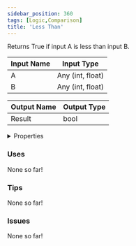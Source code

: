 ```yaml
---
sidebar_position: 360
tags: [Logic,Comparison]
title: 'Less Than'
---
```


Returns True if input A is less than input B.



<DocusaurusSvg />

| Input Name | Input Type |
|-----------|-----------|
| A | Any (int, float) |
| B | Any (int, float) |

| Output Name | Output Type |
|-----------|-----------|
| Result | bool |


<details>
  <summary>Properties</summary>
  <div>
    <div>
    <table>
      <thead>
        <tr>
          <th>Is beta required?</th>
          <th>No</th>
        </tr>
        <tr>
          <th>Is this chip a trolling risk?</th>
          <th>No</th>
        </tr>
        <tr>
          <th>Is this chip a role assignment risk?</th>
          <th>No</th>
        </tr>
        <tr>
          <th>Chip UUID</th>
          <th>7e58b3f4-2694-4ced-b3a8-0fe23f48f60f</th>
        </tr>
        <tr>
          <th>Room availability</th>
          <th>Available everywhere</th>
        </tr>
      </thead>
    </table>
    </div>
  </div>
</details>

### Uses

None so far!

### Tips

None so far!

### Issues

None so far!
